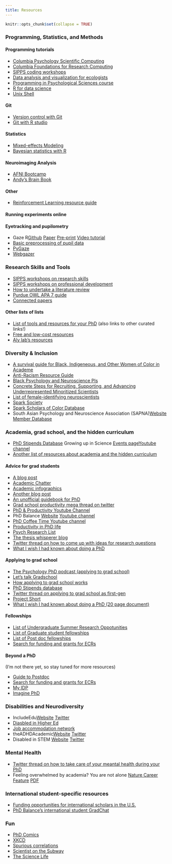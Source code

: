 ```yaml
---
title: Resources
---
```


```r
knitr::opts_chunk$set(collapse = TRUE)
```

### Programming, Statistics, and Methods

#### Programming tutorials

- [Columbia Psychology Scientific Computing](https://cu-psych-computing.github.io/cu-psych-comp-tutorial/){target="_blank"}
- [Columbia Foundations for Research Computing](https://rcfoundations.research.columbia.edu/){target="_blank"}
- [SIPPS coding workshops](https://columbia-sipps.github.io/workshops/coding_basic/){target="_blank"}
- [Data analysis and visualization for ecologists](https://github.com/mdnunez/PIPS_course){target="_blank"}
- [Programming in Psychological Sciences course](https://github.com/mdnunez/PIPS_course){target="_blank"}
- [R for data science](https://r4ds.had.co.nz/){target="_blank"}
- [Unix Shell](https://swcarpentry.github.io/shell-novice/){target="_blank"}

#### Git

- [Version control with Git](https://swcarpentry.github.io/git-novice/){target="_blank"}
- [Git with R studio](https://happygitwithr.com/){target="_blank"}

#### Statistics

- [Mixed-effects Modeling](http://mfviz.com/hierarchical-models/){target="_blank"}
- [Bayesian statistics with R](https://oliviergimenez.github.io/bayesian-stats-with-R/){target="_blank"}

#### Neuroimaging Analysis

- [AFNI Bootcamp](https://www.youtube.com/channel/UC40RiNZN7_dCuB6Lg7HJl1g){target="_blank"}
- [Andy’s Brain Book](https://andysbrainbook.readthedocs.io/en/latest/){target="_blank"}

#### Other

- [Reinforcement Learning resource guide](https://github.com/rmgeddert/Reinforcement-Learning-Resource-Guide/blob/master/RLResourceGuide.md){target="_blank"}

#### Running experiments online


#### Eyetracking and pupilometry

- Gaze R[Github](https://github.com/dmirman/gazer){target="_blank"} [Paper](https://link.springer.com/article/10.3758/s13428-020-01374-8){target="_blank"} [Pre-print](https://psyarxiv.com/4qwr8){target="_blank"} [Video tutorial](https://www.youtube.com/watch?v=EaGQD4ib5zI){target="_blank"}
- [Basic preprocessing of pupil data](https://cran.r-project.org/web/packages/PupilPre/vignettes/PupilPre_Basic_Preprocessing.html){target="_blank"}
- [PyGaze](http://www.pygaze.org/){target="_blank"}
- [Webgazer](https://webgazer.cs.brown.edu/#publication){target="_blank"}


### Research Skills and Tools

- [SIPPS workshops on research skills](https://columbia-sipps.github.io/workshops2021/research_skills/){target="_blank"}
- [SIPPS workshops on professional development](https://columbia-sipps.github.io/workshops2021/development/){target="_blank"}
- [How to undertake a literature review](http://www.raulpacheco.org/2017/04/how-to-undertake-a-literature-review/){target="_blank"}
- [Purdue OWL APA 7 guide](https://owl.purdue.edu/owl/research_and_citation/apa_style/apa_formatting_and_style_guide/general_format.html){target="_blank"}
- [Connected papers](https://www.connectedpapers.com/){target="_blank"}

#### Other lists of lists
- [List of tools and resources for your PhD](https://github.com/helenahartmann/awesome-PhD){target="_blank"} (also links to other curated links!)
- [Free and low-cost resources](https://docs.google.com/document/d/1IFbHIN5OOAO0qz-VfCU9nEx4-x6CfArj1-d8ylA2vsU/edit){target="_blank"}
- [Aly lab’s resources](https://osf.io/mdh87/wiki/Coding%2C%20fMRI%2C%20and%20Stats%20Help/){target="_blank"}


### Diversity & Inclusion

- [A survival guide for Black, Indigeneous, and Other Women of Color in Academe](https://www.chronicle.com/article/a-survival-guide-for-black-indigenous-and-other-women-of-color-in-academe){target="_blank"}
- [Anti-Racism Resource Guide](https://www.antiracistguide.org/){target="_blank"}
- [Black Psychology and Neuroscience PIs](https://docs.google.com/spreadsheets/d/1Fbrot1qV0bqYREFYNepQiV8toT1GDDw9y7Nak_PyaZ4/edit#gid=0){target="_blank"}
- [Concrete Steps for Recruiting, Supporting, and Advancing Underrepresented Minoritized Scientists](https://docs.google.com/document/d/1Ic6bil2AvrQmPFUcUyxcw_FumofKkUo3VLsU7qG0cTk/preview?pru=AAABcsK8OBM*vB48ngj1AcbyWPbpAoY87Q){target="_blank"}
- [List of female-identifying neuroscientists](https://anneslist.net/){target="_blank"}
- [Spark Society](https://www.sparksociety.org/){target="_blank"}
- [Spark Scholars of Color Database](https://docs.google.com/spreadsheets/d/1188aq_e2FXv7qvbkrmlT3-OUT47JKU2UjY2FFt1_Y24/edit?fbclid=IwAR2TcnXFuRXAW1Iyy61drRdw9cM5vgzCM3Unb17pWXQxhJsJfblIIMwTO9w#gid=0){target="_blank"}
- South Asian Psychology and Neuroscience Association (SAPNA)[Website](https://sites.google.com/view/southasianpsychneuro/home){target="_blank"} [Member Database](https://docs.google.com/spreadsheets/d/13Hu9Cjc_SLzqPvD8xcZEFSVT5cgkLrgzdrJOGRLh7XM/edit#gid=0){target="_blank"}


### Academia, grad school, and the hidden curriculum

- [PhD Stipends Database](https://www.phdstipends.com/){target="_blank"}
Growing up in Science [Events page](https://www.cns.nyu.edu/events/growingupinscience/){target="_blank"}[Youtube channel](https://www.youtube.com/channel/UCgIzTiEODRtQWX6zEu_Y3fA/featured){target="_blank"}
- [Another list of resources about academia and the hidden curriculum](https://www.cns.nyu.edu/events/growingupinscience/resources.html){target="_blank"}

#### Advice for grad students

- [A blog post](https://dorsaamir.medium.com/modest-advice-for-new-graduate-students-b0be6b8dbc22){target="_blank"}
- [Academic Chatter](https://twitter.com/AcademicChatter){target="_blank"}
- [Academic infographics](){target="_blank"}
- [Another blog post](https://www.psychologytoday.com/us/blog/american-me-american-we/202010/things-no-one-told-me-about-pursuing-psychology-phd){target="_blank"}
- [An unofficial guidebook for PhD](https://static1.squarespace.com/static/55c143d9e4b0cb07521c6d17/t/5b4f409f575d1ff83c2f12d8/1531920545061/PhDGuidebook.pdf){target="_blank"}
- [Grad school productivity mega thread on twitter](https://twitter.com/EmanuelAviv/status/1449774083495931919){target="_blank"}
- [PhD & Productivity Youtube Channel](https://www.youtube.com/c/PhDandProductivity){target="_blank"}
- PhD Balance [Website](https://www.phdbalance.com/){target="_blank"} [Youtube channel](https://www.youtube.com/channel/UCI1kMS6Sm61xJAJCGqp6Pqw){target="_blank"}
- [PhD Coffee Time Youtube channel](https://www.youtube.com/c/PhDCoffeeTime){target="_blank"}
- [Productivity in PhD life](https://phdblog.jacquietran.com/2015/06/08/productivity-in-phd-life/){target="_blank"}
- [Psych Research List](https://www.psychresearchlist.com/){target="_blank"}
- [The thesis whisperer blog](https://thesiswhisperer.com/){target="_blank"}
- [Twitter thread on how to come up with ideas for research questions](https://twitter.com/ElinorHortle/status/1239308129860382720){target="_blank"}
- [What I wish I had known about doing a PhD](https://www.cns.nyu.edu/events/growingupinscience/What%20I%20wish%20I%20had%20known%20about%20doing%20a%20PhD%20-%20Q%20and%20A.pdf){target="_blank"}


#### Applying to grad school

- [The Psychology PhD podcast (applying to grad school)](https://psychology.columbia.edu/podcast){target="_blank"}
- [Let’s talk Gradschool](https://letstalkgradschool.substack.com/){target="_blank"}
- [How applying to grad school works](https://www.sokolhessnerlab.com/howapplyingworks){target="_blank"}
- [PhD Stipends database](https://www.phdstipends.com/){target="_blank"}
- [Twitter thread on applying to grad school as first-gen](https://twitter.com/Monica_Aswani/status/1319077412005699584){target="_blank"}
- [Project Short](https://www.project-short.com/){target="_blank"}
- [What I wish I had known about doing a PhD (20 page document)](https://www.cns.nyu.edu/events/growingupinscience/What%20I%20wish%20I%20had%20known%20about%20doing%20a%20PhD%20-%20Q%20and%20A.pdf){target="_blank"}

#### Fellowships

- [List of Undergraduate Summer Research Oppotunities](https://docs.google.com/spreadsheets/d/1hhrtStgv-xZqr5BESyo7HhnHAZMz_AHsxwwVO4fEd9o/edit#gid=1576403315){target="_blank"}
- [List of Graduate student fellowships](https://research.jhu.edu/rdt/funding-opportunities/graduate/){target="_blank"}
- [List of Post doc fellowships](https://research.fas.harvard.edu/postdoc_opportunities){target="_blank"}
- [Search for funding and grants for ECRs](https://ecrcentral.org/){target="_blank"}

#### Beyond a PhD
(I'm not there yet, so stay tuned for more resources)

- [Guide to Postdoc](https://ubadahsabbagh.com/guide-to-postdoc.php){target="_blank"}
- [Search for funding and grants for ECRs](https://ecrcentral.org/){target="_blank"}
- [My IDP](https://myidp.sciencecareers.org/?AspxAutoDetectCookieSupport=1){target="_blank"}
- [Imagine PhD](https://www.imaginephd.com/){target="_blank"}


### Disabilities and Neurodiversity

- IncludeEdu[Website](https://includedu.online/){target="_blank"} [Twitter](https://twitter.com/IncludEduOnline){target="_blank"}
- [Diasbled in Higher Ed](https://disabledinhighered.weebly.com/dehem-2021.html){target="_blank"}
- [Job accommodation network](https://askjan.org/){target="_blank"}
- theADHDAcademic[Website](https://theadhdacademic.weebly.com/){target="_blank"} [Twitter](https://twitter.com/theADHDacademic){target="_blank"}
- Disabled in STEM [Website](https://disabledinstem.wordpress.com/){target="_blank"} [Twitter](https://twitter.com/DisabledStem){target="_blank"}


### Mental Health

- [Twitter thread on how to take care of your meantal health during your PhD](https://twitter.com/ZJAyres/status/1227503028124569600){target="_blank"}
- Feeling overwhelmed by academia? You are not alone [Nature Career Feature](https://www.nature.com/articles/d41586-018-04998-1?utm_source=twt_na&utm_medium=social&utm_campaign=NNPnature){target="_blank"} [PDF](){target="_blank"}


### International student-specific resources

- [Funding opportunities for international scholars in the U.S.](https://docs.google.com/spreadsheets/d/1J7J_1hz0AjxkExUcPX24W80ZvGi71ZLS8ktUaV4bpdc/edit#gid=834995528){target="_blank"}
- [PhD Balance's international student GradChat](https://www.youtube.com/watch?v=bqPSUJnq_ik){target="_blank"}


### Fun

- [PhD Comics](http://phdcomics.com/comics.php){target="_blank"}
- [XKCD](https://xkcd.com/){target="_blank"}
- [Spurious correlations](https://www.tylervigen.com/spurious-correlations){target="_blank"}
- [Scientist on the Subway](https://scisub.com/){target="_blank"}
- [The Science Life](https://zuckermaninstitute.columbia.edu/science-life){target="_blank"}